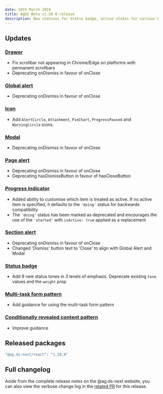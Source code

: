 ```yaml
---
date: 19th March 2024
title: AgDS Beta v1.20.0 release
description: New statuses for Status badge, active states for various Progress indicator steps, 5 new icons, plus various bug fixes and improvements.
---
```


## Updates

### [Drawer](/components/drawer)

- Fix scrollbar not appearing in Chrome/Edge on platforms with permanent scrollbars
- Deprecating onDismiss in favour of onClose

### [Global alert](/components/global-alert)

- Deprecating onDismiss in favour of onClose

### [Icon](/components/icon)

- Add `AlertCircle`, `Attachment`, `PieChart`, `ProgressPaused` and `WarningCircle` icons.

### [Modal](/components/modal)

- Deprecating onDismiss in favour of onClose

### [Page alert](/components/page-alert)

- Deprecating onDismiss in favour of onClose
- Deprecating hasDismissButton in favour of hasCloseButton

### [Progress indicator](/components/progress-indicator)

- Added ability to customise which item is treated as active. If no active item is specified, it defaults to the `'doing'` status for backwards compatibility
- The `'doing'` status has been marked as deprecated and encourages the use of the `'started'` with `isActive: true` applied as a replacement

### [Section alert](/components/section-alert)

- Deprecating onDismiss in favour of onClose
- Changed 'Dismiss' button text to 'Close' to align with Global Alert and Modal

### [Status badge](/components/status-badge)

- Add 9 new status tones in 3 levels of emphasis. Deprecate existing `tone` values and the `weight` prop

### [Multi-task form pattern](/patterns/multi-task-form)

- Add guidance for using the multi-task form pattern

### [Conditionally revealed content pattern](/patterns/conditional-reveal)

- Improve guidance

## Released packages

```sh
"@ag.ds-next/react": "1.20.0"
```

## Full changelog

Aside from the complete release notes on the @ag.ds-next website, you can also view the verbose change log in the [related PR](https://github.com/agriculturegovau/agds-next/pull/1574) for this release.
